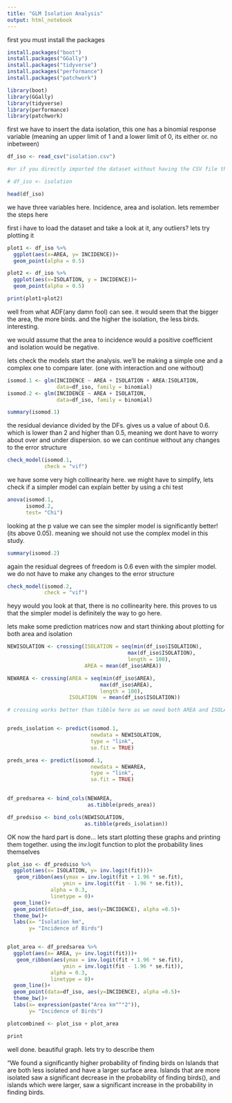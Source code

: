 ```yaml
---
title: "GLM Isolation Analysis"
output: html_notebook
---
```


first you must install the packages
```r
install.packages("boot")
install.packages("GGally")
install.packages("tidyverse")
install.packages("performance")
install.packages("patchwork")
```


```r
library(boot)
library(GGally)
library(tidyverse)
library(performance)
library(patchwork)


```



first we have to insert the data isolation, this one has a binomial response variable (meaning an upper limit of 1 and a lower limit of 0, its either or. no inbetween)

```r

df_iso <- read_csv("isolation.csv") 

#or if you directly imported the dataset without having the CSV file the same folder as the script, you can also do this second one, just remove the #

# df_iso <- isolation

head(df_iso)


```

we have three variables here. Incidence, area and isolation. lets remember the steps here

first i have to load the dataset and take a look at it, any outliers? lets try plotting it


```r

plot1 <- df_iso %>% 
  ggplot(aes(x=AREA, y= INCIDENCE))+
  geom_point(alpha = 0.5)

plot2 <- df_iso %>% 
  ggplot(aes(x=ISOLATION, y = INCIDENCE))+
  geom_point(alpha = 0.5)

print(plot1+plot2)


```


well from what ADF(any damn fool) can see. it would seem that the bigger the area, the more birds. and the higher the isolation, the less birds. interesting. 

we would assume that the area to incidence would a positive coefficient
and isolation would be negative.

lets check the models start the analysis. we'll be making a simple one and a complex one to compare later. (one with interaction and one without)

```r

isomod.1 <- glm(INCIDENCE ~ AREA + ISOLATION + AREA:ISOLATION,
                data=df_iso, family = binomial)
isomod.2 <- glm(INCIDENCE ~ AREA + ISOLATION,
                data=df_iso, family = binomial)

summary(isomod.1)

```

the residual deviance divided by the DFs. gives us a value of about 0.6. which is lower than 2 and higher than 0.5, meaning we dont have to worry about over and under dispersion. so we can continue without any changes to the error structure



```r
check_model(isomod.1,
            check = "vif")
```

we have some very high collinearity here. we might have to simplify, lets check if a simpler model can explain better by using a chi test


```r
anova(isomod.1,
      isomod.2,
      test= "Chi")


```

looking at the p value we can see the simpler model is significantly better! (its above 0.05). meaning we should not use the complex model in this study.

```r
summary(isomod.2)

```
again the residual degrees of freedom is 0.6 even with the simpler model. we do not have to make any changes to the error structure

```r
check_model(isomod.2,
            check = "vif")
```
heyy would you look at that, there is no collinearity here. this proves to us that the simpler model is definitely the way to go here.


lets make some prediction matrices now and start thinking about plotting for both area and isolation

```r

NEWISOLATION <- crossing(ISOLATION = seq(min(df_iso$ISOLATION),
                                       max(df_iso$ISOLATION), 
                                       length = 100),
                         AREA = mean(df_iso$AREA))

NEWAREA <- crossing(AREA = seq(min(df_iso$AREA),
                              max(df_iso$AREA), 
                              length = 100),
                    ISOLATION  = mean(df_iso$ISOLATION))

# crossing works better than tibble here as we need both AREA and ISOLATION in the NEW dataframe for the prediction to work, otherwise the prediciton will look for ISOLATION when predicting AREA and wise versa. this way the other variable stays constant (Since we're just taking the mean of it) when predicting. make sense?


preds_isolation <- predict(isomod.1,
                           newdata = NEWISOLATION,
                           type = "link",
                           se.fit = TRUE)

preds_area <- predict(isomod.1,
                           newdata = NEWAREA,
                           type = "link",
                           se.fit = TRUE)
                    

df_predsarea <- bind_cols(NEWAREA,
                          as.tibble(preds_area))

df_predsiso <- bind_cols(NEWISOLATION,
                         as.tibble(preds_isolation))


```


OK now the hard part is done... lets start plotting these graphs and printing them together. using the inv.logit function to plot the probability lines themselves


```r

plot_iso <- df_predsiso %>% 
  ggplot(aes(x= ISOLATION, y= inv.logit(fit)))+
   geom_ribbon(aes(ymax = inv.logit(fit + 1.96 * se.fit),
                  ymin = inv.logit(fit - 1.96 * se.fit)),
              alpha = 0.3,
              linetype = 0)+
  geom_line()+
  geom_point(data=df_iso, aes(y=INCIDENCE), alpha =0.5)+
  theme_bw()+
  labs(x= "Isolation km",
       y= "Incidence of Birds")


plot_area <- df_predsarea %>% 
  ggplot(aes(x= AREA, y= inv.logit(fit)))+
   geom_ribbon(aes(ymax = inv.logit(fit + 1.96 * se.fit),
                  ymin = inv.logit(fit - 1.96 * se.fit)),
              alpha = 0.3,
              linetype = 0)+
  geom_line()+
  geom_point(data=df_iso, aes(y=INCIDENCE), alpha =0.5)+
  theme_bw()+
  labs(x= expression(paste("Area km"^"2")),
       y= "Incidence of Birds")

plotcombined <- plot_iso + plot_area 

print


```

well done. beautiful graph. lets try to describe them

"We found a significantly higher probability of finding birds on Islands that are both less isolated and have a larger surface area.
Islands that are more isolated saw a significant decrease in the probability of finding birds(), and islands which were larger, saw a significant increase in the probability in finding birds.















